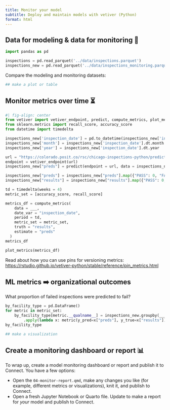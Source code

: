 ```yaml
---
title: Monitor your model
subtitle: Deploy and maintain models with vetiver (Python)
format: html
---
```


## Data for modeling & data for monitoring 🤝

```python
import pandas as pd

inspections = pd.read_parquet('../data/inspections.parquet')
inspections_new = pd.read_parquet('../data/inspections_monitoring.parquet')
```

Compare the modeling and monitoring datasets:

```python
## make a plot or table
```

## Monitor metrics over time ⏳

```python
#| fig-align: center
from vetiver import vetiver_endpoint, predict, compute_metrics, plot_metrics
from sklearn.metrics import recall_score, accuracy_score
from datetime import timedelta

inspections_new['inspection_date'] = pd.to_datetime(inspections_new['inspection_date'])
inspections_new['month'] = inspections_new['inspection_date'].dt.month
inspections_new['year'] = inspections_new['inspection_date'].dt.year

url = "https://colorado.posit.co/rsc/chicago-inspections-python/predict"
endpoint = vetiver_endpoint(url)
inspections_new["preds"] = predict(endpoint = url, data = inspections_new.drop(columns = ["results", "aka_name", "inspection_date"]))

inspections_new["preds"] = inspections_new["preds"].map({"PASS": 0, "FAIL": 1})
inspections_new["results"] = inspections_new["results"].map({"PASS": 0, "FAIL": 1})

td = timedelta(weeks = 4)
metric_set = [accuracy_score, recall_score]

metrics_df = compute_metrics(
    data = ___,
    date_var = "inspection_date", 
    period = td,
    metric_set = metric_set,
    truth = "results",
    estimate = "preds"
  )
metrics_df
```

```python
plot_metrics(metrics_df)
```

Read about how you can use pins for versioning metrics: <https://rstudio.github.io/vetiver-python/stable/reference/pin_metrics.html>

## ML metrics ➡️ organizational outcomes

What proportion of failed inspections were predicted to fail?

```python
by_facility_type = pd.DataFrame()
for metric in metric_set:
    by_facility_type[metric.__qualname__] = inspections_new.groupby(___)\
        .apply(lambda x: metric(y_pred=x["preds"], y_true=x["results"]))
by_facility_type
```

```python
## make a visualization
```

## Create a monitoring dashboard or report 📊

To wrap up, create a model monitoring dashboard or report and publish it to Connect. You have a few options:

- Open the `04-monitor-report.qmd`, make any changes you like (for example, different metrics or visualizations), knit it, and publish to Connect.
- Open a fresh Jupyter Notebook or Quarto file. Update to make a report for _your_ model and publish to Connect.
